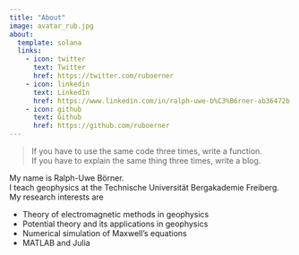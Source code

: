 ```yaml
---
title: "About"
image: avatar_rub.jpg
about:
  template: solana
  links:
    - icon: twitter
      text: Twitter
      href: https://twitter.com/ruboerner
    - icon: linkedin
      text: LinkedIn
      href: https://www.linkedin.com/in/ralph-uwe-b%C3%B6rner-ab36472b
    - icon: github
      text: Github
      href: https://github.com/ruboerner
---
```


> If you have to use the same code three times, write a function.\
> If you have to explain the same thing three times, write a blog.

My name is Ralph-Uwe Börner.\
I teach geophysics at the Technische Universität Bergakademie Freiberg.\
My research interests are

-   Theory of electromagnetic methods in geophysics
-   Potential theory and its applications in geophysics
-   Numerical simulation of Maxwell's equations
-   MATLAB and Julia
